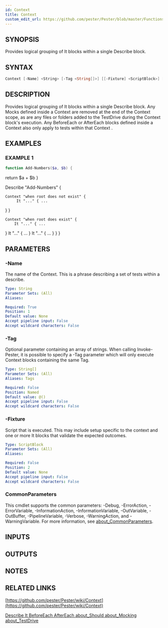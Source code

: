 ```yaml
---
id: Context
title: Context
custom_edit_url: https://github.com/pester/Pester/blob/master/Functions/Context.ps1
---
```


## SYNOPSIS
Provides logical grouping of It blocks within a single Describe block.

## SYNTAX

```powershell
Context [-Name] <String> [-Tag <String[]>] [[-Fixture] <ScriptBlock>] [<CommonParameters>]
```

## DESCRIPTION
Provides logical grouping of It blocks within a single Describe block.
Any Mocks defined inside a Context are removed at the end of the Context scope,
as are any files or folders added to the TestDrive during the Context block's
execution.
Any BeforeEach or AfterEach blocks defined inside a Context also only
apply to tests within that Context .

## EXAMPLES

### EXAMPLE 1
```powershell
function Add-Numbers($a, $b) {
```

return $a + $b
}

Describe "Add-Numbers" {

    Context "when root does not exist" {
         It "..." { ...
}
    }

    Context "when root does exist" {
        It "..." { ...
}
        It "..." { ...
}
        It "..." { ...
}
    }
}

## PARAMETERS

### -Name
The name of the Context.
This is a phrase describing a set of tests within a describe.

```yaml
Type: String
Parameter Sets: (All)
Aliases:

Required: True
Position: 1
Default value: None
Accept pipeline input: False
Accept wildcard characters: False
```

### -Tag
Optional parameter containing an array of strings. 
When calling Invoke-Pester,
it is possible to specify a -Tag parameter which will only execute Context blocks
containing the same Tag.

```yaml
Type: String[]
Parameter Sets: (All)
Aliases: Tags

Required: False
Position: Named
Default value: @()
Accept pipeline input: False
Accept wildcard characters: False
```

### -Fixture
Script that is executed.
This may include setup specific to the context
and one or more It blocks that validate the expected outcomes.

```yaml
Type: ScriptBlock
Parameter Sets: (All)
Aliases:

Required: False
Position: 2
Default value: None
Accept pipeline input: False
Accept wildcard characters: False
```

### CommonParameters
This cmdlet supports the common parameters: -Debug, -ErrorAction, -ErrorVariable, -InformationAction, -InformationVariable, -OutVariable, -OutBuffer, -PipelineVariable, -Verbose, -WarningAction, and -WarningVariable. For more information, see [about_CommonParameters](http://go.microsoft.com/fwlink/?LinkID=113216).

## INPUTS

## OUTPUTS

## NOTES

## RELATED LINKS

[https://github.com/pester/Pester/wiki/Context](https://github.com/pester/Pester/wiki/Context)

[Describe
It
BeforeEach
AfterEach
about_Should
about_Mocking
about_TestDrive]()
